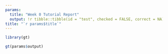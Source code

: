 ```yaml
---
params:
  title: "Week 0 Tutorial Report"
  output: !r tibble::tibble(id = "test", checked = FALSE, correct = NA)
title: "`r params$title`"
---
```


```r
library(gt)
```

```r
gt(params$output)
```

<!-- This file is used in some testing. -->
